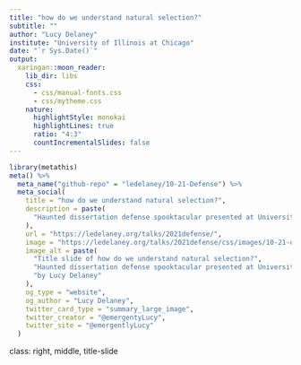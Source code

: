 ```yaml
---
title: "how do we understand natural selection?"
subtitle: ""
author: "Lucy Delaney"
institute: "University of Illinois at Chicago"
date: "`r Sys.Date()`"
output:
  xaringan::moon_reader:
    lib_dir: libs
    css:
      - css/manual-fonts.css
      - css/mytheme.css
    nature:
      highlightStyle: monokai
      highlightLines: true
      ratio: "4:3"
      countIncrementalSlides: false
---
```


```r
library(metathis)
meta() %>%
  meta_name("github-repo" = "ledelaney/10-21-Defense") %>% 
  meta_social(
    title = "how do we understand natural selection?",
    description = paste(
      "Haunted dissertation defense spooktacular presented at University of Illinois at Chicago, October 2021"
    ),
    url = "https://ledelaney.org/talks/2021defense/",
    image = "https://ledelaney.org/talks/2021defense/css/images/10-21-defense-card.png",
    image_alt = paste(
      "Title slide of how do we understand natural selection?", 
      "Haunted dissertation defense spooktacular presented at University of Illinois at Chicago, October 2021", 
      "by Lucy Delaney"
    ),
    og_type = "website",
    og_author = "Lucy Delaney",
    twitter_card_type = "summary_large_image",
    twitter_creator = "@emergentyLucy",
    twitter_site = "@emergentlyLucy"
  )
```

class: right, middle, title-slide
